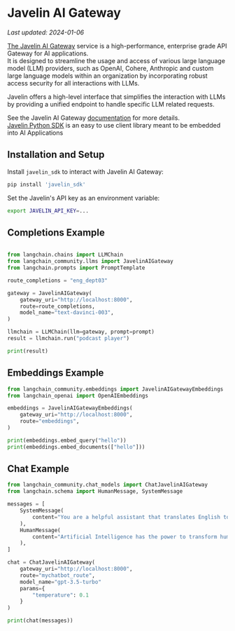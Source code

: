 # Javelin AI Gateway
*Last updated: 2024-01-06*

[The Javelin AI Gateway](https://www.getjavelin.io) service is a high-performance, enterprise grade API Gateway for AI applications.  
It is designed to streamline the usage and access of various large language model (LLM) providers, 
such as OpenAI, Cohere, Anthropic and custom large language models within an organization by incorporating
robust access security for all interactions with LLMs. 

Javelin offers a high-level interface that simplifies the interaction with LLMs by providing a unified endpoint 
to handle specific LLM related requests. 

See the Javelin AI Gateway [documentation](https://docs.getjavelin.io) for more details.  
[Javelin Python SDK](https://www.github.com/getjavelin/javelin-python) is an easy to use client library meant to be embedded into AI Applications

## Installation and Setup

Install `javelin_sdk` to interact with Javelin AI Gateway:

```sh
pip install 'javelin_sdk'
```

Set the Javelin's API key as an environment variable:

```sh
export JAVELIN_API_KEY=...
```

## Completions Example

```python

from langchain.chains import LLMChain
from langchain_community.llms import JavelinAIGateway
from langchain.prompts import PromptTemplate

route_completions = "eng_dept03"

gateway = JavelinAIGateway(
    gateway_uri="http://localhost:8000",
    route=route_completions,
    model_name="text-davinci-003",
)

llmchain = LLMChain(llm=gateway, prompt=prompt)
result = llmchain.run("podcast player")

print(result)

```

## Embeddings Example

```python
from langchain_community.embeddings import JavelinAIGatewayEmbeddings
from langchain_openai import OpenAIEmbeddings

embeddings = JavelinAIGatewayEmbeddings(
    gateway_uri="http://localhost:8000",
    route="embeddings",
)

print(embeddings.embed_query("hello"))
print(embeddings.embed_documents(["hello"]))
```

## Chat Example
```python
from langchain_community.chat_models import ChatJavelinAIGateway
from langchain.schema import HumanMessage, SystemMessage

messages = [
    SystemMessage(
        content="You are a helpful assistant that translates English to French."
    ),
    HumanMessage(
        content="Artificial Intelligence has the power to transform humanity and make the world a better place"
    ),
]

chat = ChatJavelinAIGateway(
    gateway_uri="http://localhost:8000",
    route="mychatbot_route",
    model_name="gpt-3.5-turbo"
    params={
        "temperature": 0.1
    }
)

print(chat(messages))

```

